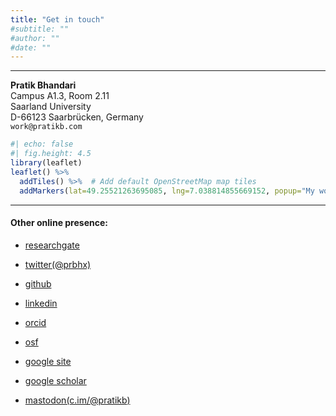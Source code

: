 ```yaml
---
title: "Get in touch"
#subtitle: ""
#author: ""
#date: ""
---
```


------------------------------------------------------------------------

**Pratik Bhandari**\
Campus A1.3, Room 2.11\
Saarland University\
D-66123 Saarbrücken, Germany\
`work@pratikb.com`

```r
#| echo: false
#| fig.height: 4.5
library(leaflet)
leaflet() %>%
  addTiles() %>%  # Add default OpenStreetMap map tiles
  addMarkers(lat=49.25521263695085, lng=7.038814855669152, popup="My workplace")
```

------------------------------------------------------------------------

#### Other online presence:

-   [researchgate](https://www.researchgate.net/profile/Pratik-Bhandari)

-   [twitter(\@prbhx)](https://twitter.com/prbhx)

-   [github](https://github.com/pratik-bhandari)

-   [linkedin](https://www.linkedin.com/in/prbhx/)

-   [orcid](https://orcid.org/0000-0001-5486-3352)

-   [osf](https://osf.io/wc49z/)

-   [google site](https://sites.google.com/view/pratik-bhandari)

-   [google scholar](https://scholar.google.de/citations?user=Y0HnEQwAAAAJ&hl=en&oi=ao)

-   [mastodon(c.im/@pratikb)](https://c.im/@pratikb)
